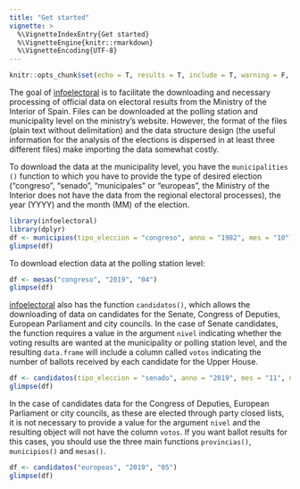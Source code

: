 ```yaml
---
title: "Get started"
vignette: >
  %\VignetteIndexEntry{Get started}
  %\VignetteEngine{knitr::rmarkdown}
  %\VignetteEncoding{UTF-8}
---
```


```r
knitr::opts_chunk$set(echo = T, results = T, include = T, warning = F, message = F)
```

The goal of [infoelectoral](https://ropenspain.github.io/infoelectoral/) is to facilitate the downloading and necessary processing of official data on electoral results from the Ministry of the Interior of Spain. Files can be downloaded at the polling station and municipality level on the ministry's website. However, the format of the files (plain text without delimitation) and the data structure design (the useful information for the analysis of the elections is dispersed in at least three different files) make importing the data somewhat costly.

To download the data at the municipality level, you have the `municipalities ()` function to which you have to provide the type of desired election ("congreso", "senado", "municipales" or "europeas", the Ministry of the Interior does not have the data from the regional electoral processes), the year (YYYY) and the month (MM) of the election.

```r
library(infoelectoral)
library(dplyr)
df <- municipios(tipo_eleccion = "congreso", anno = "1982", mes = "10")
glimpse(df)
```

To download election data at the polling station level:

```r
df <- mesas("congreso", "2019", "04")
glimpse(df)
```

[infoelectoral](https://ropenspain.github.io/infoelectoral/) also has the function `candidatos()`, which allows the downloading of data on candidates for the Senate, Congress of Deputies, European Parliament and city councils. In the case of Senate candidates, the function requires a value in the argument `nivel` indicating whether the voting results are wanted at the municipality or polling station level, and the resulting `data.frame` will include a column called `votos` indicating the number of ballots received by each candidate for the Upper House.

```r
df <- candidatos(tipo_eleccion = "senado", anno = "2019", mes = "11", nivel = "municipio")
glimpse(df)
```

In the case of candidates data for the Congress of Deputies, European Parliament or city councils, as these are elected through party closed lists, it is not necessary to provide a value for the argument `nivel` and the resulting object will not have the column `votos`. If you want ballot results for this cases, you should use the three main functions `provincias()`, `municipios()` and `mesas()`.

```r
df <- candidatos("europeas", "2019", "05")
glimpse(df)
```
